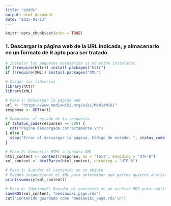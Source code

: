 ```yaml
---
title: "p2dds"
output: html_document
date: "2025-01-13"
---
```


```r
knitr::opts_chunk$set(echo = TRUE)
```

### 1. Descargar la página web de la URL indicada, y almacenarlo en un formato de R apto para ser tratado.

```r
# Instalar los paquetes necesarios si no están instalados
if (!require(httr)) install.packages("httr")
if (!require(XML)) install.packages("XML")

# Cargar las librerías
library(httr)
library(XML)

# Paso 1: Descargar la página web
url <- "https://www.mediawiki.org/wiki/MediaWiki"
response <- GET(url)

# Comprobar el estado de la respuesta
if (status_code(response) == 200) {
  cat("Página descargada correctamente.\n")
} else {
  stop("Error al descargar la página. Código de estado: ", status_code(response))
}

# Paso 2: Convertir HTML a formato XML
html_content <- content(response, as = "text", encoding = "UTF-8")
xml_content <- htmlParse(html_content, encoding = "UTF-8")

# Paso 3: Guardar el contenido en un objeto
# Puedes inspeccionar el XML para determinar qué partes quieres analizar
print(summary(xml_content))

# Paso 4: (Opcional) Guardar el contenido en un archivo RDS para análisis posterior
saveRDS(xml_content, "mediawiki_page.rds")
cat("Contenido guardado como 'mediawiki_page.rds'\n")

```
